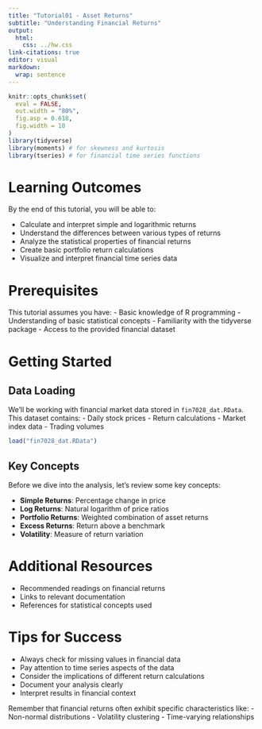```yaml
---
title: "Tutorial01 - Asset Returns"
subtitle: "Understanding Financial Returns"
output: 
  html:
    css: ../hw.css
link-citations: true
editor: visual
markdown: 
  wrap: sentence
---
```


```r
knitr::opts_chunk$set(
  eval = FALSE,
  out.width = "80%",
  fig.asp = 0.618,
  fig.width = 10
)
library(tidyverse)
library(moments) # for skewness and kurtosis
library(tseries) # for financial time series functions
```

# Learning Outcomes

By the end of this tutorial, you will be able to:

- Calculate and interpret simple and logarithmic returns
- Understand the differences between various types of returns
- Analyze the statistical properties of financial returns
- Create basic portfolio return calculations
- Visualize and interpret financial time series data

# Prerequisites

This tutorial assumes you have:
- Basic knowledge of R programming
- Understanding of basic statistical concepts
- Familiarity with the tidyverse package
- Access to the provided financial dataset

# Getting Started

## Data Loading

We'll be working with financial market data stored in `fin7028_dat.RData`. This dataset contains:
- Daily stock prices
- Return calculations
- Market index data
- Trading volumes

```r
load("fin7028_dat.RData")
```

## Key Concepts

Before we dive into the analysis, let's review some key concepts:

- **Simple Returns**: Percentage change in price
- **Log Returns**: Natural logarithm of price ratios
- **Portfolio Returns**: Weighted combination of asset returns
- **Excess Returns**: Return above a benchmark
- **Volatility**: Measure of return variation


# Additional Resources

- Recommended readings on financial returns
- Links to relevant documentation
- References for statistical concepts used

# Tips for Success

- Always check for missing values in financial data
- Pay attention to time series aspects of the data
- Consider the implications of different return calculations
- Document your analysis clearly
- Interpret results in financial context

::: callout-note
Remember that financial returns often exhibit specific characteristics like:
- Non-normal distributions
- Volatility clustering
- Time-varying relationships
:::